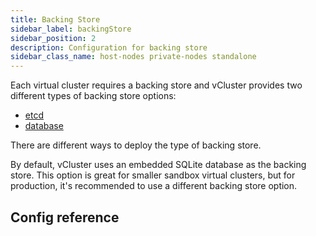 ```yaml
---
title: Backing Store
sidebar_label: backingStore
sidebar_position: 2
description: Configuration for backing store
sidebar_class_name: host-nodes private-nodes standalone
---
```




Each virtual cluster requires a backing store and vCluster provides two different types of backing store options:

* [etcd](/vcluster/next/vcluster/configure/vcluster-yaml/control-plane/components/backing-store/database) 
* [database](/vcluster/next/vcluster/configure/vcluster-yaml/control-plane/components/backing-store/database)

There are different ways to deploy the type of backing store.

By default, vCluster uses an embedded SQLite database as the backing store. This option is great for smaller sandbox virtual clusters, but for production, it's recommended to use a different backing store option.


## Config reference

<BackingStore/>
